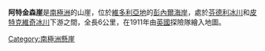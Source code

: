 {{coord|71|18|S|168|55|E|source:GNIS|display=title}}

'''阿特金森崖'''是[[南極洲|南極洲]]的山崖，位於[[維多利亞地|維多利亞地]]的[[彭內爾海岸|彭內爾海岸]]，處於[[芬德利冰川|芬德利冰川]]和[[皮特克維奇冰川|皮特克維奇冰川]]下游之間，全長6公里，在1911年由[[英國|英國]]探險隊繪入地圖。

[[Category:南極洲懸崖|Category:南極洲懸崖]]


{{Antarctica-geo-stub}}